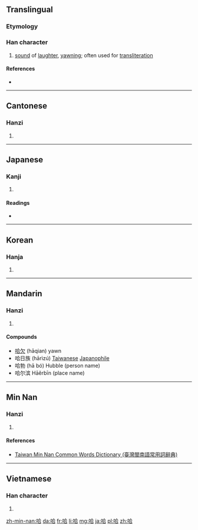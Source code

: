 ==Translingual==

===Etymology===
{{rfe|lang=mul}}

===Han character===
{{Han char|rn=30|rad=口|as=06|sn=9|four=6806<sub>1</sub>|canj=口人一口 (ROMR)|ids=⿰[[口]][[合]]}}

# [[sound]] of [[laughter]], [[yawn]]ing; often used for [[transliteration]]

====References====
* {{Han ref|kx=0189.060|dkj=03594|dj=0408.120|hdz=10619.050|uh=54C8|ud=21704|bh=ABA2|bd=43938}}

----

==Cantonese==

===Hanzi===
{{yue-hanzi|jyut=[[haa1]]|y=ha1}}

# {{defn|lang=yue|sort=口06}}

----

==Japanese==

===Kanji===
{{ja-kanji|grade=|rs=口06}}

# {{defn|lang=ja|sort=口06}}

====Readings====
* {{ja-readings|on=[[ごう]] (gō), [[そう]] (sō)|kun=[[のむ]] (nomu), [[すする]] (susuru), [[くう]] (kuu)}}

----

==Korean==

===Hanja===
{{ko-hanja|hangeul=합|rv=hap|mr=hap}}

# {{defn|lang=ko|sort=口06}}

----

==Mandarin==

===Hanzi===
{{cmn-hanzi|pin=[[hā]] ([[ha1]]), [[hǎ]] ([[ha3]]), [[hà]] ([[ha4]])|wg=ha<sup>1</sup>, ha<sup>3</sup>, ha<sup>4</sup>}}

# {{defn|lang=cmn|sort=口06}}

====Compounds====
* [[哈欠]] (hāqian) yawn
* 哈日族 (hārìzú) [[Taiwanese]] [[Japanophile]]
* 哈勃 (hā bó) Hubble (person name)
* 哈尔滨 Hāěrbīn (place name)

----

==Min Nan==

===Hanzi===
{{nan-hanzi|tlpa=ha (ha<sup>1</sup>), hah (hah<sup>4</sup>)}}

# {{defn|lang=nan|sort=口06}}

====References====
*[http://twblg.dict.edu.tw/holodict_new/result_detail.jsp?n_no=4796&curpage=1&sample=%E5%93%88&radiobutton=1&querytarget=1&limit=20&pagenum=1&rowcount=5 Taiwan Min Nan Common Words Dictionary (臺灣閩南語常用詞辭典)]

----

==Vietnamese==

===Han character===
{{vi-hantu|[[cáp]], [[hóp]], [[hộp]], [[ngáp]], [[họp]], [[hớp]], [[ngớp]]|rs=口06}}

# {{defn|lang=vi|sort=口06}}

[[zh-min-nan:哈]]
[[da:哈]]
[[fr:哈]]
[[li:哈]]
[[mg:哈]]
[[ja:哈]]
[[pl:哈]]
[[zh:哈]]